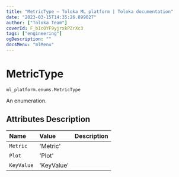 ```yaml
---
title: "MetricType — Toloka ML platform | Toloka documentation"
date: "2023-03-15T14:35:26.899027"
author: ["Toloka Team"]
coverId: F_bIcOYF9yjrxkPZrXc3
tags: ["engineering"]
ogDescription: ""
docsMenu: "mlMenu"
---
```


# MetricType

`ml_platform.enums.MetricType`

An enumeration.

## Attributes Description

| Name | Value | Description |
| :------| :-----------| :----------| 
`Metric`|'Metric'|
`Plot`|'Plot'|
`KeyValue`|'KeyValue'|